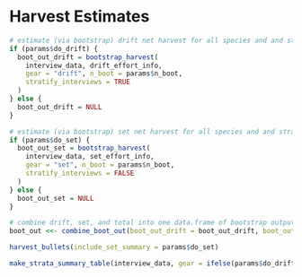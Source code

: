 
# Harvest Estimates {-}

```r
# estimate (via bootstrap) drift net harvest for all species and and strata if requested
if (params$do_drift) {
  boot_out_drift = bootstrap_harvest(
    interview_data, drift_effort_info,
    gear = "drift", n_boot = params$n_boot,
    stratify_interviews = TRUE
  )
} else {
  boot_out_drift = NULL
}

# estimate (via bootstrap) set net harvest for all species and and strata if requested
if (params$do_set) {
  boot_out_set = bootstrap_harvest(
    interview_data, set_effort_info,
    gear = "set", n_boot = params$n_boot,
    stratify_interviews = FALSE
  )
} else {
  boot_out_set = NULL
}

# combine drift, set, and total into one data.frame of bootstrap output
boot_out <<- combine_boot_out(boot_out_drift = boot_out_drift, boot_out_set = boot_out_set)
```

```r
harvest_bullets(include_set_summary = params$do_set)
```

```r
make_strata_summary_table(interview_data, gear = ifelse(params$do_drift, "drift", "set"))
```
